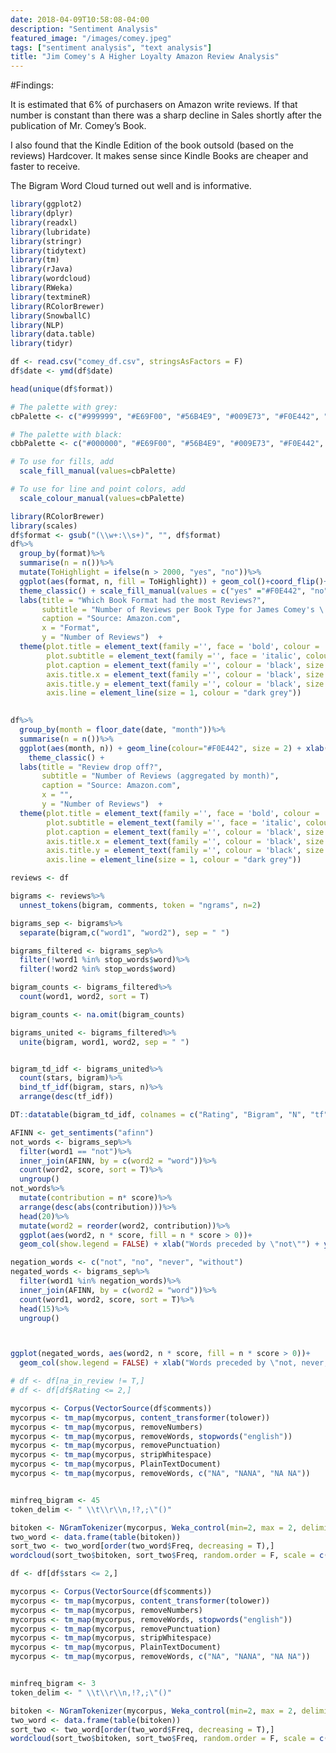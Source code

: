 ```yaml
---
date: 2018-04-09T10:58:08-04:00
description: "Sentiment Analysis"
featured_image: "/images/comey.jpeg"
tags: ["sentiment analysis", "text analysis"]
title: "Jim Comey's A Higher Loyalty Amazon Review Analysis"
---
```


#Findings:

It is estimated that 6% of purchasers on Amazon write reviews.  If that number is constant than there was a sharp decline in Sales shortly after the publication of Mr. Comey's Book.  

I also found that the Kindle Edition of the book outsold (based on the reviews) Hardcover.  It makes sense since Kindle Books are cheaper and faster to receive. 

The Bigram Word Cloud turned out well and is informative.  


```r
library(ggplot2)
library(dplyr)
library(readxl)
library(lubridate)
library(stringr)
library(tidytext)
library(tm)
library(rJava)
library(wordcloud)
library(RWeka)
library(textmineR)
library(RColorBrewer)
library(SnowballC)
library(NLP)
library(data.table)
library(tidyr)

df <- read.csv("comey_df.csv", stringsAsFactors = F)
df$date <- ymd(df$date)

head(unique(df$format))
```

```r
# The palette with grey:
cbPalette <- c("#999999", "#E69F00", "#56B4E9", "#009E73", "#F0E442", "#0072B2", "#D55E00", "#CC79A7")

# The palette with black:
cbbPalette <- c("#000000", "#E69F00", "#56B4E9", "#009E73", "#F0E442", "#0072B2", "#D55E00", "#CC79A7")

# To use for fills, add
  scale_fill_manual(values=cbPalette)

# To use for line and point colors, add
  scale_colour_manual(values=cbPalette)
```

```r
library(RColorBrewer)
library(scales)
df$format <- gsub("(\\w+:\\s+)", "", df$format)
df%>%
  group_by(format)%>%
  summarise(n = n())%>%
  mutate(ToHighlight = ifelse(n > 2000, "yes", "no"))%>%
  ggplot(aes(format, n, fill = ToHighlight)) + geom_col()+coord_flip()+ scale_y_continuous(labels = comma) +
  theme_classic() + scale_fill_manual(values = c("yes" ="#F0E442", "no" = "#0072B2"), guide = F) +
  labs(title = "Which Book Format had the most Reviews?",
       subtitle = "Number of Reviews per Book Type for James Comey's \'A Higher Loyalty\'",
       caption = "Source: Amazon.com",
       x = "Format",
       y = "Number of Reviews")  +
  theme(plot.title = element_text(family ='', face = 'bold', colour = 'black', size = 18),
        plot.subtitle = element_text(family ='', face = 'italic', colour = 'black', size = 10),
        plot.caption = element_text(family ='', colour = 'black', size = 10),
        axis.title.x = element_text(family ='', colour = 'black', size = 12),
        axis.title.y = element_text(family ='', colour = 'black', size = 12),
        axis.line = element_line(size = 1, colour = "dark grey"))
        
```

```r
df%>%
  group_by(month = floor_date(date, "month"))%>%
  summarise(n = n())%>%
  ggplot(aes(month, n)) + geom_line(colour="#F0E442", size = 2) + xlab("Date (aggregated by Month)") + ylab("Number of Reviews") + ggtitle("Number of Reviews by Month") + scale_y_continuous(labels = comma) +
    theme_classic() + 
  labs(title = "Review drop off?",
       subtitle = "Number of Reviews (aggregated by month)",
       caption = "Source: Amazon.com",
       x = "",
       y = "Number of Reviews")  +
  theme(plot.title = element_text(family ='', face = 'bold', colour = 'black', size = 18),
        plot.subtitle = element_text(family ='', face = 'italic', colour = 'black', size = 10),
        plot.caption = element_text(family ='', colour = 'black', size = 10),
        axis.title.x = element_text(family ='', colour = 'black', size = 12),
        axis.title.y = element_text(family ='', colour = 'black', size = 12),
        axis.line = element_line(size = 1, colour = "dark grey"))

```

```r

reviews <- df

bigrams <- reviews%>%
  unnest_tokens(bigram, comments, token = "ngrams", n=2)

bigrams_sep <- bigrams%>%
  separate(bigram,c("word1", "word2"), sep = " ")

bigrams_filtered <- bigrams_sep%>%
  filter(!word1 %in% stop_words$word)%>%
  filter(!word2 %in% stop_words$word)

bigram_counts <- bigrams_filtered%>%
  count(word1, word2, sort = T)

bigram_counts <- na.omit(bigram_counts)

bigrams_united <- bigrams_filtered%>%
  unite(bigram, word1, word2, sep = " ")


bigram_td_idf <- bigrams_united%>%
  count(stars, bigram)%>%
  bind_tf_idf(bigram, stars, n)%>%
  arrange(desc(tf_idf))

DT::datatable(bigram_td_idf, colnames = c("Rating", "Bigram", "N", "tf", "idf", "tf_idf"), filter = "top")
```
```r
AFINN <- get_sentiments("afinn")
not_words <- bigrams_sep%>%
  filter(word1 == "not")%>%
  inner_join(AFINN, by = c(word2 = "word"))%>%
  count(word2, score, sort = T)%>%
  ungroup()
not_words%>%
  mutate(contribution = n* score)%>%
  arrange(desc(abs(contribution)))%>%
  head(20)%>%
  mutate(word2 = reorder(word2, contribution))%>%
  ggplot(aes(word2, n * score, fill = n * score > 0))+ 
  geom_col(show.legend = FALSE) + xlab("Words preceded by \"not\"") + ylab("Sentiment score * number of occurences") + coord_flip()

```

```r
negation_words <- c("not", "no", "never", "without")
negated_words <- bigrams_sep%>%
  filter(word1 %in% negation_words)%>%
  inner_join(AFINN, by = c(word2 = "word"))%>%
  count(word1, word2, score, sort = T)%>%
  head(15)%>%
  ungroup()



ggplot(negated_words, aes(word2, n * score, fill = n * score > 0))+ 
  geom_col(show.legend = FALSE) + xlab("Words preceded by \"not, never,v   no\"") + ylab("Sentiment score * number of occurences") + coord_flip() + facet_wrap(~word1)

```

```r
# df <- df[na_in_review != T,]
# df <- df[df$Rating <= 2,]

mycorpus <- Corpus(VectorSource(df$comments))
mycorpus <- tm_map(mycorpus, content_transformer(tolower))
mycorpus <- tm_map(mycorpus, removeNumbers)
mycorpus <- tm_map(mycorpus, removeWords, stopwords("english"))
mycorpus <- tm_map(mycorpus, removePunctuation)
mycorpus <- tm_map(mycorpus, stripWhitespace)
mycorpus <- tm_map(mycorpus, PlainTextDocument)
mycorpus <- tm_map(mycorpus, removeWords, c("NA", "NANA", "NA NA"))


minfreq_bigram <- 45
token_delim <- " \\t\\r\\n,!?,;\"()"

bitoken <- NGramTokenizer(mycorpus, Weka_control(min=2, max = 2, delimiters = token_delim))
two_word <- data.frame(table(bitoken))
sort_two <- two_word[order(two_word$Freq, decreasing = T),]
wordcloud(sort_two$bitoken, sort_two$Freq, random.order = F, scale = c(2,0.35), min.freq = minfreq_bigram,colors=colorRampPalette(brewer.pal(9,"Accent"))(32))


```

```r

df <- df[df$stars <= 2,]

mycorpus <- Corpus(VectorSource(df$comments))
mycorpus <- tm_map(mycorpus, content_transformer(tolower))
mycorpus <- tm_map(mycorpus, removeNumbers)
mycorpus <- tm_map(mycorpus, removeWords, stopwords("english"))
mycorpus <- tm_map(mycorpus, removePunctuation)
mycorpus <- tm_map(mycorpus, stripWhitespace)
mycorpus <- tm_map(mycorpus, PlainTextDocument)
mycorpus <- tm_map(mycorpus, removeWords, c("NA", "NANA", "NA NA"))


minfreq_bigram <- 3
token_delim <- " \\t\\r\\n,!?,;\"()"

bitoken <- NGramTokenizer(mycorpus, Weka_control(min=2, max = 2, delimiters = token_delim))
two_word <- data.frame(table(bitoken))
sort_two <- two_word[order(two_word$Freq, decreasing = T),]
wordcloud(sort_two$bitoken, sort_two$Freq, random.order = F, scale = c(2,0.35), min.freq = minfreq_bigram,colors=colorRampPalette(brewer.pal(9,"Accent"))(32))
```

